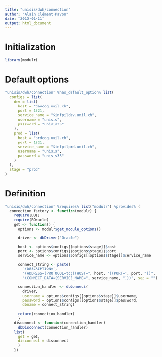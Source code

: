 ```yaml
---
title: "unisis/dwh/connection"
author: "Alain Clément-Pavon"
date: "2015-01-21"
output: html_document
---
```


# Initialization

```r
library(modulr)
```

# Default options

```r
"unisis/dwh/connection" %has_default_option% list(
  configs = list(
    dev = list(
      host = "devcog.unil.ch",
      port = 1521,
      service_name = "Sinfpildev.unil.ch",
      username = "unisis",
      password = "unisis35"
    ),
    prod = list(
      host = "prdcog.unil.ch",
      port = 1521,
      service_name = "Sinfpilprd.unil.ch",
      username = "unisis",
      password = "unisis35"
    )
  ),
  stage = "prod"
)
```

# Definition

```r
"unisis/dwh/connection" %requires% list("modulr") %provides% (
  connection_factory <- function(modulr) {
    require(DBI)
    require(ROracle)
    get <- function() {
      options <- modulr$get_module_options()

      driver <- dbDriver("Oracle")

      host <- options$configs[[options$stage]]$host
      port <- options$configs[[options$stage]]$port
      service_name <- options$configs[[options$stage]]$service_name

      connect_string <- paste(
        "(DESCRIPTION=",
        "(ADDRESS=(PROTOCOL=tcp)(HOST=", host, ")(PORT=", port, "))",
        "(CONNECT_DATA=(SERVICE_NAME=", service_name, ")))", sep = "")

      connection_handler <- dbConnect(
        driver,
        username = options$configs[[options$stage]]$username,
        password = options$configs[[options$stage]]$password,
        dbname = connect_string)
      
      return(connection_handler)
      }
    disconnect <- function(connection_handler)
      dbDisconnect(connection_handler)
    list(
      get = get,
      disconnect = disconnect
      )
    })
```

